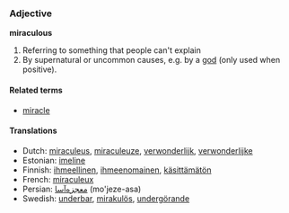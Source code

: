 ===Adjective===
'''miraculous'''

#Referring to something that people can't explain
#By supernatural or uncommon causes, e.g. by a [[god]] (only used when positive).

====Related terms====
*[[miracle]]

====Translations====
*Dutch: [[miraculeus]], [[miraculeuze]], [[verwonderlijk]], [[verwonderlijke]]
*Estonian: [[imeline]]
*Finnish: [[ihmeellinen]], [[ihmeenomainen]], [[käsittämätön]]
*French: [[miraculeux]]
*Persian: [[معجزه‌آسا]]  (mo'jeze-asa) 
*Swedish: [[underbar]], [[mirakulös]], [[undergörande]]